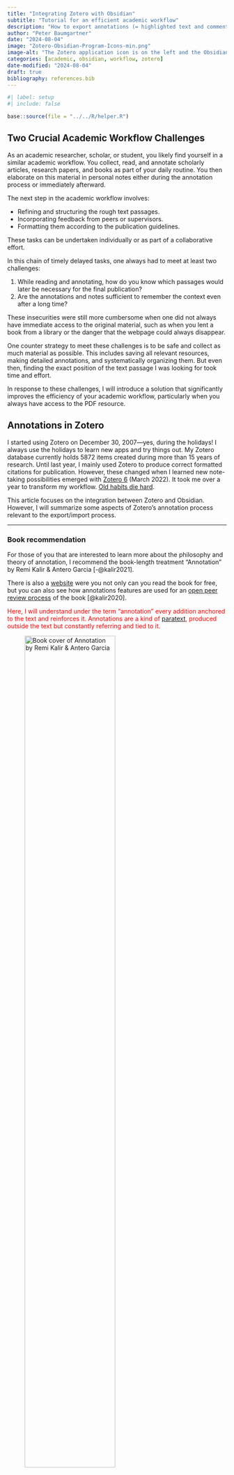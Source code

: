 ```yaml
---
title: "Integrating Zotero with Obsidian"
subtitle: "Tutorial for an efficient academic workflow"
description: "How to export annotations (= highlighted text and comments) from PDFs into your note-taking app and how to go back from your notes to the exact position of the annotation to (re)cover the context?"
author: "Peter Baumgartner"
date: "2024-08-04"
image: "Zotero-Obsidian-Program-Icons-min.png"
image-alt: "The Zotero application icon is on the left and the Obsidian icon on the right of the image. Both icons are with two arrows, one pointing from Zotero to Obsidian and the other from Obsidian to Zotero."
categories: [academic, obsidian, workflow, zotero]
date-modified: "2024-08-04"
draft: true
bibliography: references.bib
---
```


```r
#| label: setup
#| include: false

base::source(file = "../../R/helper.R")
```

## Two Crucial Academic Workflow Challenges

As an academic researcher, scholar, or student, you likely find yourself
in a similar academic workflow. You collect, read, and annotate
scholarly articles, research papers, and books as part of your daily
routine. You then elaborate on this material in personal notes either
during the annotation process or immediately afterward.

The next step in the academic workflow involves:

-   Refining and structuring the rough text passages.
-   Incorporating feedback from peers or supervisors.
-   Formatting them according to the publication guidelines.

These tasks can be undertaken individually or as part of a collaborative
effort.

In this chain of timely delayed tasks, one always had to meet at least
two challenges:

1.  While reading and annotating, how do you know which passages would
    later be necessary for the final publication?
2.  Are the annotations and notes sufficient to remember the context
    even after a long time?

These insecurities were still more cumbersome when one did not always
have immediate access to the original material, such as when you lent a
book from a library or the danger that the webpage could always
disappear.

One counter strategy to meet these challenges is to be safe and collect
as much material as possible. This includes saving all relevant
resources, making detailed annotations, and systematically organizing
them. But even then, finding the exact position of the text passage I
was looking for took time and effort.

In response to these challenges, I will introduce a solution that
significantly improves the efficiency of your academic workflow,
particularly when you always have access to the PDF resource.

## Annotations in Zotero

I started using Zotero on December 30, 2007—yes, during the holidays! I
always use the holidays to learn new apps and try things out. My Zotero
database currently holds 5872 items created during more than 15 years of
research. Until last year, I mainly used Zotero to produce correct
formatted citations for publication. However, these changed when I
learned new note-taking possibilities emerged with [Zotero
6](https://www.zotero.org/blog/zotero-6/) (March 2022). It took me over
a year to transform my workflow. [Old habits die
hard](https://idioms.thefreedictionary.com/Old+Habits+Die+Hard).

This article focuses on the integration between Zotero and Obsidian.
However, I will summarize some aspects of Zotero's annotation process
relevant to the export/import process.

------------------------------------------------------------------------

### Book recommendation

::: grid
::: g-col-6
For those of you that are interested to learn more about the philosophy
and theory of annotation, I recommend the book-length treatment
"Annotation" by Remi Kalir & Antero Garcia [-@kalir2021].

There is also a
[website](https://mitpressonpubpub.mitpress.mit.edu/annotation) were you
not only can you read the book for free, but you can also see how
annotations features are used for an [open peer review
process](https://plos.org/resource/open-peer-review/) of the book
[@kalir2020].

::: {#def-annot .callout-important style="color: red;"}
Here, I will understand under the term "annotation" every addition
anchored to the text and reinforces it. Annotations are a kind of
[paratext](https://en.wikipedia.org/wiki/Paratext), produced outside the
text but constantly referring and tied to it.
:::
:::

::: g-col-6
![Book cover of Annotation by Remi Kalir & Antero
Garcia](cover-annotation-min.jpg){#fig-cover-annotation
fig-alt="black background with a big red star on the lower left half. At the top it says in red 'Annotation' and underneath in smaller white letters 'Remi Kalir And Antero Garcia'. There is a red bar on the bottom of the image and a white text saying 'The MIT Press Essential Knowledge Series"
fig-align="center" width="70%"}
:::
:::

------------------------------------------------------------------------

### Five types of annotations in Zotero {#sec-five-types-annot}

In Zotero exists five types of annotations: highlighted text, sticky
notes, screenshots, comments and tags.

#### 1. Highlighting text

::: grid
::: g-col-3
![Zotero has eight colors to
choose](zotero-colors-to-choose-min.png){#fig-14-04 fig-alt="alt-text"
fig-align="center" width="100%"}
:::

::: g-col-9
To highlight text, click the pencil symbol at the top toolbar. You have
8 colors for highlights at your disposal: yellow, red, green, blue,
purple, magenta, orange, and gray. You can set your preferred color as
the default color, which is, in my case, yellow.

The chosen color overlays the text passage. This is a problem when you
want to print out your annotations. The upcoming version 7 of Zotero --
which is already available as [Zotero 7
Beta](https://forums.zotero.org/discussion/105094/announcing-the-zotero-7-beta/p1)
-- will therefore support underlining.

It is crucial to design a consistent system when to use each color,
because this will allow you to organize your annotations in Obsidian.
:::
:::

Some people have developed a system of argumentation types to
distinguish the different highlighting colors. Below are two examples to
give you a flair for the idea.

| Color   | [mgmeyers](https://forum.obsidian.md/t/zotero-integration-import-templates/36310/2) | My own system                                 |
|:--------|:------------------------------------------------------------------------------------|:----------------------------------------------|
| Yellow  | Relevant / important                                                                | Running text                                  |
| Red     | Disagree                                                                            | Concepts, Definition, Important               |
| Orange  | Question / confusion                                                                | Resources (articles / books / package / URLs) |
| Green   | Agree                                                                               | Code                                          |
| Blue    | Relevant to current task                                                            | Section                                       |
| Magenta | TODO / follow up                                                                    | Chapter                                       |
| Purple  | Definitions / concepts                                                              | ToDo                                          |
| Gray    | Interesting but not relevant                                                        | Figure / table title                          |

: Two examples of color classifications for text highlights
{#tbl-color-classification}

I will explain more about the purpose of an appropriate classification
system when we talk about Obsidian templates for the import of the
Zotero annotations.

#### 2. "Sticky" notes

To add a "sticky" note, click on the piece of paper symbol with the
earmark in the top toolbar. Then, you can click on a place in the PDF to
generate the note. A "sticky" note symbol appears on the page, and on
the left bar, a note box open for writing comments. You can move the
"sticky" note around the page, but you can't move it to another page
(therefore "sticky").

The primary purpose of "sticky" notes is to add a text annotation that
relates to the text but not to a specific passage of the text. This can
be, for instance, a comment on the structure of the text, a comment
related to several paragraphs, or a recurring argument.

#### 3. Snapshots

By clicking on the black box surrounded by a rectangular selection, you
can drag with the cursor to select the area of the screen to capture.
You can add comments and tags as in the other two annotation types, but
you can also copy the picture or save it as a `r glossary("PNG")` file
to your disk.

#### 4. Comments

You can add additional text to all three types of annotations as your
comments. Strange enough: You can also edit the highlighted text stored
as annotation. Frankly, I do not know appropriate use cases because,
with these changes, you would temper the original quote.

#### 5. Tags

Another way to annotate a document is to add tags to highlighted text,
"sticky" notes, screenshots, or comments.

Inside the document (e.g., whenever the PDF document is open and visible
in the middle pane), you can select all annotations with the same tag.
Colors work as a tag, too. Hence, you can select all highlighted text in
the same color. You can also combine different tags. For instance, two
text tags with two colors will select all annotations that have one of
these text tags or one of the chosen colors.

Outside the document, the tag works as a standard document tag in the
tag pane at the bottom of the left column. Although the tags are
attached to specific annotations outside the PDF (e.g., in the tag
pane), they will select only the Zotero item with the document where the
tag was used and not the appropriate annotations. But if you use the
same tag for annotation in different documents, Zotero will open all
items where these tags were applied.

We will see that after the export to Obsidian, these annotated tags gain
power as the work across all Obsidian documents!

### Summary

The following annotated screenshot recapitulates graphically the above
textual description. For more detailed how-to information, read the
[Zotero help page](https://www.zotero.org/support/pdf_reader) or [search
for video
tutorials](https://search.brave.com/search?q=youtube+video+zotero+annotation).

![Screenshot of Zotero PDF Reader and Note Editor with explanations of
the graphical user interface (`r glossary("GUI")`). Click on the image
to enlarge
it.](Screenshot-Zotero-Annotation-Skitch-min.png){#fig-zotero-annotations
fig-alt="The screenshots shows three horizontally divided panes: Left are the annotations, in the center is the content of the PDF file and right are ten annotations collected as a separate note item."
fig-align="center" width="100%"}

## Child and Standalone Notes in Zotero

Zotero knows two types of notes. (The type names are my inventions to
facilitate the explanation):

-   **Child Note or Items Note** belongs to the item where it was
    created. It lives inside the Zotero item.
-   **Standalone Notes** lives in the appropriate Zotero item collection
    but does not belong to any specific Zotero item. This note type is
    helpful for writing notes for multiple items.

Only the child note is an annotation because it fulfills the requirement
of the annotation @def-annot: It is anchored to specific text -- even if
it consists itself of (a collection of) annotations.

Both types of notes can be created either as individual notes or as a
note that collects all highlights:

-   **Individual note**: This is a new, empty note item. You can write
    your text into the note directly, or you can also drag and drop
    annotations from the left column.
-   **Highlights note**: This note collects and copies all content
    created with the annotation types, as mentioned earlier.

## How to create a child note in Zotero

But the distinction between individual and highlight notes is not carved
in stone, as you can always add text or other types of annotations into
notes or drag the complete note as an item itself in the Zotero middle
pane.

To get into the start position for the following graphics, you have to
select a PDF attached to a Zotero item element by double-clicking on the
item or the PDF inside the item.

::: grid
::: g-col-1
:::

::: g-col-5
![How to add item notes](zotero-add-note-skitch-min.png){#fig-14-04
fig-alt="alt-text" fig-align="center" width="95%"}
:::

::: g-col-4
1.  Click on the notepad symbol on the right pane to open the note tab.
2.  Click on the upper +-sign button to open the drop-down menu and
    choose "Add Item Note" to create an empty note or "Add Item Note
    from Annotations" to create a note with all the PDF annotations.
:::

::: g-col-1
:::
:::

The action above results in the view of the right pane in
@fig-zotero-annotations. The text in parenthesis in "Added (external)
item note from annotation" refers to the note generated from the
annotations created and edited on the left pane. This is in contrast to
the (internal) annotations inside the PDF. Typically, there shouldn't be
any difference, but I mentioned that you can edit the highlighted text.
In that particular case, there is a difference between external and
internal annotations.

To repeat: An "item note" is a note that is sorted under a Zotero item,
independently of where it was created initially. The plus sign under the
"All Notes" header creates a standalone note sorted at the top of the
appropriate folder/collection. This standalone note can be empty or
generate external annotations like the item note.

We generate an item/child note as the easiest way to export notes into
Obsidian. This has the disadvantage that changes in the Zotero
annotations need another export to Obsidian. We will, therefore, cover
an alternative -- more complex way -- where the Obsidian plugin extracts
the annotations directly from the PDF.

------------------------------------------------------------------------

###### Glossary

```r
#| label: glossary
#| echo: false
glossary::glossary_table(as_kable = TRUE)
```
